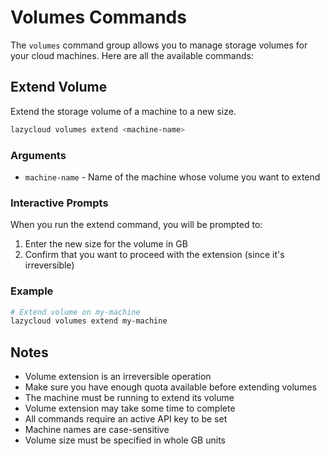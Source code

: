# Volumes Commands

The `volumes` command group allows you to manage storage volumes for your cloud machines. Here are all the available commands:

## Extend Volume

Extend the storage volume of a machine to a new size.

```bash
lazycloud volumes extend <machine-name>
```

### Arguments

- `machine-name` - Name of the machine whose volume you want to extend

### Interactive Prompts

When you run the extend command, you will be prompted to:
1. Enter the new size for the volume in GB
2. Confirm that you want to proceed with the extension (since it's irreversible)

### Example

```bash
# Extend volume on my-machine
lazycloud volumes extend my-machine
```

## Notes

- Volume extension is an irreversible operation
- Make sure you have enough quota available before extending volumes
- The machine must be running to extend its volume
- Volume extension may take some time to complete
- All commands require an active API key to be set
- Machine names are case-sensitive
- Volume size must be specified in whole GB units
